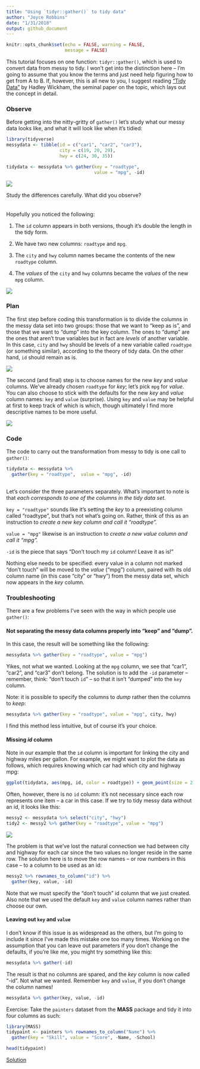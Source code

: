 ```yaml
---
title: "Using `tidyr::gather()` to tidy data"
author: "Joyce Robbins"
date: "1/31/2018"
output: github_document
---
```


```r
knitr::opts_chunk$set(echo = FALSE, warning = FALSE,
                      message = FALSE)
```

This tutorial focuses on one function: `tidyr::gather()`, which is used to convert data from messy to tidy.  I won't get into the distinction here -- I'm going to assume that you know the terms and just need help figuring how to get from A to B. If, however, this is all new to you, I suggest reading ["Tidy Data"](https://www.jstatsoft.org/article/view/v059i10) by Hadley Wickham, the seminal paper on the topic, which lays out the concept in detail.

### Observe

Before getting into the nitty-gritty of `gather()` let's study what our messy data looks like, and what it will look like when it's tidied:

```r
library(tidyverse)
messydata <- tibble(id = c("car1", "car2", "car3"),
                    city = c(19, 20, 29),
                    hwy = c(24, 30, 35))
```


```r
tidydata <- messydata %>% gather(key = "roadtype", 
                                 value = "mpg", -id)
```

![](../images/messyvstidy1.png)

Study the differences carefully.  What did you observe?
<br>
<br>
<br>
Hopefully you noticed the following:

1. The `id` column appears in both versions, though it's double the length in the tidy form.

2. We have two new columns: `roadtype` and `mpg`.

3. The `city` and `hwy` column names became the contents of the new `roadtype` column.

4. The *values* of the `city` and `hwy` columns became the *values* of the new `mpg` column.



![](../images/messyvstidy2.png)


### Plan

The first step before coding this transformation is to divide the columns in the messy data set into two groups: those that we want to "keep as is", and those that we want to "dump" into the key column.  The ones to "dump" are the ones that aren't true variables but in fact are *levels* of another variable.  In this case, `city` and `hwy` should be levels of a new variable called `roadtype` (or something similar), according to the theory of tidy data. On the other hand, `id` should remain as is.

![](../images/messyvstidy3.png)

The second (and final) step is to choose names for the new *key* and *value* columns.  We've already chosen `roadtype` for *key*; let's pick `mpg` for *value*.  You can also choose to stick with the defaults for the new *key* and *value* column names: `key` and `value` (surprise).  Using `key` and `value` may be helpful at first to keep track of which is which, though ultimately I find more descriptive names to be more useful.


![](../images/messyvstidy4.png)


### Code

The code to carry out the transformation from messy to tidy is one call to `gather()`:

```r
tidydata <- messydata %>% 
  gather(key = "roadtype",  value = "mpg", -id)
  
```

Let's consider the three parameters separately. What's important to note is that *each corresponds to one of the columns in the tidy data set.*


`key = "roadtype"` sounds like it's setting the *key* to a preexisting column called "roadtype", but that's not what's going on.  Rather, think of this as an instruction to *create a new key column and call it "roadtype".*

`value = "mpg"` likewise is an instruction to *create a new value column and call it "mpg".*

`-id` is the piece that says "Don't touch my `id` column! Leave it as is!"

Nothing else needs to be specified: every value in a column not marked "don't touch" will be moved to the *value* ("mpg") column, paired with its old column name (in this case "city" or "hwy") from the messy data set, which now appears in the *key* column.

### Troubleshooting

There are a few problems I've seen with the way in which people use `gather()`:

#### Not separating the messy data columns properly into "keep" and "dump".

In this case, the result will be something like the following:

```r
messydata %>% gather(key = "roadtype", value = "mpg")
```

Yikes, not what we wanted.  Looking at the `mpg` column, we see that "car1", "car2", and "car3" don't belong.  The solution is to add the `-id` parameter -- remember, think: "don't touch `id`" -- so that it isn't "dumped" into the `key` column.

Note: it is possible to specify the columns to *dump* rather then the columns to *keep*:

```r
messydata %>% gather(key = "roadtype", value = "mpg", city, hwy)
```

I find this method less intuitive, but of course it's your choice.

#### Missing *id* column

Note in our example that the `id` column is important for linking the city and highway miles per gallon.  For example, we might want to plot the data as follows, which requires knowing which car had which city and highway mpg:

```r
ggplot(tidydata, aes(mpg, id, color = roadtype)) + geom_point(size = 2) + theme_bw(18)
```

Often, however, there is no `id` column: it's not necessary since each row represents one item -- a car in this case. If we try to tidy messy data without an id, it looks like this:

```r
messy2 <- messydata %>% select("city", "hwy")
tidy2 <- messy2 %>% gather(key = "roadtype", value = "mpg")
```

![](../images/messyvstidy5.png)

The problem is that we've lost the natural connection we had between city and highway for each car since the two values no longer reside in the same row.  The solution here is to move the row names -- or row numbers in this case -- to a column to be used as an id:

```r
messy2 %>% rownames_to_column("id") %>% 
  gather(key, value, -id)
```

Note that we must specify the "don't touch" id column that we just created.  Also note that we used the default `key` and `value` column names rather than choose our own.  

#### Leaving out `key` and `value`

I don't know if this issue is as widespread as the others, but I'm going to include it since I've made this mistake one too many times.  Working on the assumption that you can leave out parameters if you don't change the defaults, if you're like me, you might try something like this:

```r
messydata %>% gather(-id)
```

The result is that no columns are spared, and the *key* column is now called "-id".  Not what we wanted. Remember `key` and `value`, if you don't change the column names!

```r
messydata %>% gather(key, value, -id)
```

Exercise: Take the `painters` dataset from the **MASS** package and tidy it into four columns as such:

```r
library(MASS)
tidypaint <- painters %>% rownames_to_column("Name") %>% 
  gather(key = "Skill", value = "Score", -Name, -School)
```

```r
head(tidypaint)
```


[Solution](Solution1.md)
